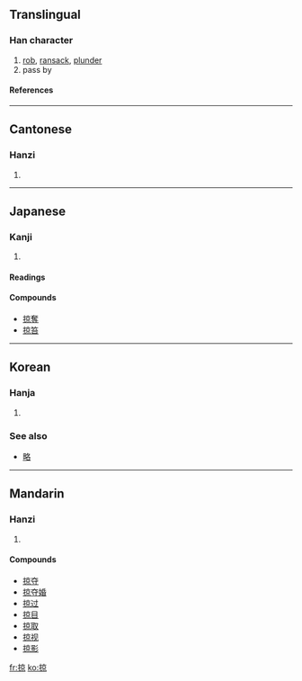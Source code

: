 {{see|掠}}

==Translingual==
===Han character===
{{Han char|rn=64|rad=手|as=08|sn=11|four=5009<sub>6</sub>|canj=手卜口火 (QYRF)}}
# [[rob]], [[ransack]], [[plunder]]
# pass by
====References====
{{Han ref|kx=0438.110|dkj=12273|dj=0788.080|hdz=31903.020|uh=63A0|ud=25504|bh=B1B0|bd=45488}}
----
==Cantonese==
===Hanzi===
{{yue-hanzi|jyut=|y=leuk6}}
# {{defn|Cantonese}}
----
==Japanese==
===Kanji===
{{ja-kanji|grade=|rs=手08}}
# {{defn|Japanese}} 
====Readings====
{{ja-readings|on=[[りゃく]] (ryaku), [[りょう]] (ryō)|kun=[[かすめる]] (kasumeru)}}

====Compounds====
*[[掠奪]]
*[[掠笞]]
----
==Korean==
===Hanja===
{{ko-hanja|hangeul=략>약, 량>양|eumhun=|rv=ryak>yak, ryang>yang|mr=ryak>yak, ryang>yang|y=lyak>yak, lyang>yang}}
# {{defn|Korean}}


===See also===
*[[略]]
----
==Mandarin==
===Hanzi===
{{cmn-hanzi|pin=[[lüè]] (lüe4)|wg=lüeh<sup>4</sup>}}
# {{defn|Mandarin}}

====Compounds====
*[[掠夺]]
*[[掠夺婚]]
*[[掠过]]
*[[掠目]]
*[[掠取]]
*[[掠视]]
*[[掠影]]

[[fr:掠]]
[[ko:掠]]